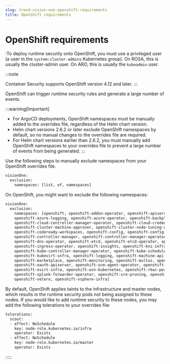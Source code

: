 ```yaml
---
slug: trend-vision-one-openshift-requirements
title: OpenShift requirements
---
```

# OpenShift requirements

:To deploy runtime security onto OpenShift, you must use a privileged user (a user in the `system:cluster-admins` Kubernetes group). On ROSA, this is usually the cluster-admin user. On ARO, this is usually the `kubeadmin` user.

:::note

Container Security supports OpenShift version 4.12 and later.
:::

OpenShift can trigger runtime security rules and generate a large number of events.

:::warning[Important]

- For ArgoCD deployments, OpenShift namespaces must be manually added to the overrides file, regardless of the Helm chart version.
- Helm chart versions 2.6.2 or later exclude OpenShift namespaces by default, so no manual changes to the overrides file are required.
- For Helm chart versions earlier than 2.6.2, you must manually add OpenShift namespaces to your overrides file to prevent a large number of events from being generated.
:::

Use the following steps to manually exclude namespaces from your OpenShift overrides file.

```bash
visionOne:
  exclusion:
    namespaces: [list, of, namespaces]
```

On OpenShift, you might want to exclude the following namespaces:

```bash
visionOne:
  exclusion:
    namespaces: [openshift, openshift-addon-operator, openshift-apiserver, openshift-apiserver-operator, openshift-aqua, openshift-authentication, openshift-authentication-operator,
    openshift-azure-logging, openshift-azure-operator, openshift-backplane, openshift-backplane-cee, openshift-backplane-managed-scripts, openshift-backplane-srep, openshift-build-test,
    openshift-cloud-controller-manager-operator, openshift-cloud-credential-operator, openshift-cloud-ingress-operator, openshift-cloud-network-config-controller, openshift-cluster-csi-drivers,
    openshift-cluster-machine-approver, openshift-cluster-node-tuning-operator, openshift-cluster-samples-operator, openshift-cluster-storage-operator, openshift-cluster-version,
    openshift-codeready-workspaces, openshift-config, openshift-config-managed, openshift-config-operator, openshift-console, openshift-console-operator, openshift-console-user-settings,
    openshift-controller-manager, openshift-controller-manager-operator, openshift-custom-domains-operator, openshift-customer-monitoring, openshift-deployment-validation-operator, openshift-dns,
    openshift-dns-operator, openshift-etcd, openshift-etcd-operator, openshift-host-network, openshift-image-registry, openshift-infra, openshift-ingress, openshift-ingress-canary,
    openshift-ingress-operator, openshift-insights, openshift-kni-infra, openshift-kube-apiserver, openshift-kube-apiserver-operator, openshift-kube-controller-manager,
    openshift-kube-controller-manager-operator, openshift-kube-scheduler, openshift-kube-scheduler-operator, openshift-kube-storage-version-migrator, openshift-kube-storage-version-migrator-operator,
    openshift-kubevirt-infra, openshift-logging, openshift-machine-api, openshift-machine-config-operator, openshift-managed-node-metadata-operator, openshift-managed-upgrade-operator,
    openshift-marketplace, openshift-monitoring, openshift-multus, openshift-must-gather-operator, openshift-network-diagnostics, openshift-network-operator, openshift-node,
    openshift-oauth-apiserver, openshift-ocm-agent-operator, openshift-openstack-infra, openshift-operator-lifecycle-manager, openshift-operators, openshift-operators-redhat, openshift-osd-metrics,
    openshift-ovirt-infra, openshift-ovn-kubernetes, openshift-rbac-permissions, openshift-route-monitor-operator, openshift-sdn, openshift-security, openshift-service-ca, openshift-service-ca-operator,
    openshift-splunk-forwarder-operator, openshift-sre-pruning, openshift-sre-sshd, openshift-strimzi, openshift-user-workload-monitoring, openshift-validation-webhook,
    openshift-velero, openshift-vsphere-infra]
```

By default, OpenShift applies taints to the infrastructure and master nodes, which results in the runtime security pods not being assigned to these nodes. If you would like to add runtime security to these nodes, you may add the following tolerations to your overrides file:

```bash
tolerations:
  scout:
  - effect: NoSchedule
    key: node-role.kubernetes.io/infra
    operator: Exists
  - effect: NoSchedule
    key: node-role.kubernetes.io/master
    operator: Exists
```
:::::
